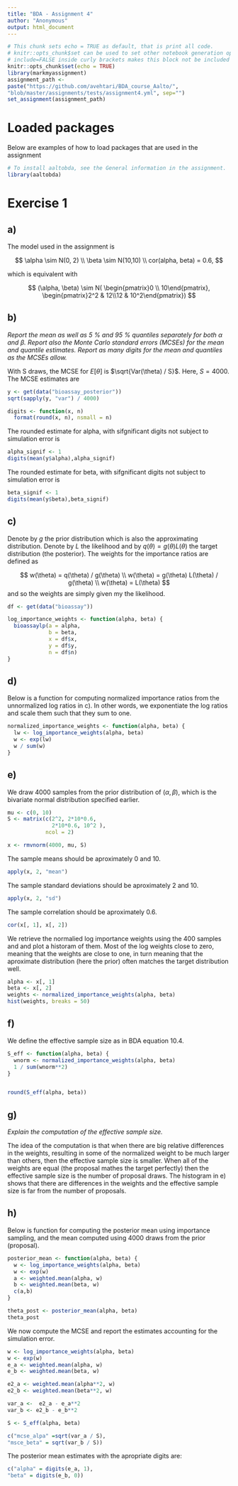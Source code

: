 ```yaml
---
title: "BDA - Assignment 4"
author: "Anonymous"
output: html_document
---
```



```r
# This chunk sets echo = TRUE as default, that is print all code.
# knitr::opts_chunk$set can be used to set other notebook generation options, too.
# include=FALSE inside curly brackets makes this block not be included in the pdf.
knitr::opts_chunk$set(echo = TRUE)
library(markmyassignment)
assignment_path <-
paste("https://github.com/avehtari/BDA_course_Aalto/",
"blob/master/assignments/tests/assignment4.yml", sep="")
set_assignment(assignment_path)

```

# Loaded packages

Below are examples of how to load packages that are used in the assignment

```r
# To install aaltobda, see the General information in the assignment.
library(aaltobda)
```


# Exercise 1

## a)

The model used in the assignment is

$$
\alpha \sim N(0, 2) \\
\beta \sim N(10,10) \\
cor(alpha, beta) = 0.6,
$$

which is equivalent with

$$
(\alpha, \beta) \sim N(
\begin{pmatrix}0 \\ 10\end{pmatrix}, 
\begin{pmatrix}2^2 & 12\\12 & 10^2\end{pmatrix})
$$


## b)

*Report the mean as well as 5 % and 95 % quantiles separately for both $\alpha$ and $\beta$. Report also the Monte Carlo standard errors (MCSEs) for the mean and quantile estimates. Report as many digits for the mean and quantiles as the MCSEs allow.*

With S draws, the MCSE for $E[\theta]$ is $\sqrt{Var(\theta) / S}$. Here, $S = 4000$. The MCSE estimates are

```r
y <- get(data("bioassay_posterior"))
sqrt(sapply(y, "var") / 4000)
```

```r
digits <- function(x, n) 
  format(round(x, n), nsmall = n)
```

The rounded estimate for alpha, with sifgnificant digits not subject to simulation error is

```r
alpha_signif <- 1
digits(mean(y$alpha),alpha_signif)
```

The rounded estimate for beta, with sifgnificant digits not subject to simulation error is

```r
beta_signif <- 1
digits(mean(y$beta),beta_signif)
```



## c)

Denote by $g$ the prior distribution which is also the approximating distribution. Denote by $L$ the likelihood and by $q(\theta) = g(\theta) L(\theta)$ the target distribution (the posterior). The weights for the importance ratios are defined as 

$$
w(\theta) = q(\theta) / g(\theta) \\
w(\theta) = g(\theta) L(\theta) / g(\theta) \\
w(\theta) = L(\theta)
$$
and so the weights are simply given my the likelihood.

```r
df <- get(data("bioassay"))

log_importance_weights <- function(alpha, beta) {
  bioassaylp(a = alpha, 
             b = beta,
             x = df$x, 
             y = df$y, 
             n = df$n)
}

```

## d)

Below is a function for computing normalized importance ratios from the unnormalized log ratios in c). In other words, we  exponentiate the log ratios and scale them
such that they sum to one.


```r
normalized_importance_weights <- function(alpha, beta) {
  lw <- log_importance_weights(alpha, beta)
  w <- exp(lw)
  w / sum(w)
} 
```

## e)

We draw 4000 samples from the prior distribution of $(\alpha, \beta)$, which is the bivariate normal distribution specified earlier.

```r
mu <- c(0, 10)
S <- matrix(c(2^2, 2*10*0.6, 
              2*10*0.6, 10^2 ),
            ncol = 2)

x <- rmvnorm(4000, mu, S)
```

The sample means should be aproximately 0 and 10.

```r
apply(x, 2, "mean")
```

The sample standard deviations should be aproximately 2 and 10. 
```r
apply(x, 2, "sd")
```

The sample correlation should be aproximately 0.6.

```r
cor(x[, 1], x[, 2])
```


We retrieve the normalied log importance weights using the 400 samples and and plot a historam of them. Most of the log weights close to zero, meaning that the weights are close to one, in turn meaning that the aproximate distribution (here the prior) often matches the target distribution well.

```r
alpha <- x[, 1]
beta <- x[, 2]
weights <- normalized_importance_weights(alpha, beta)
hist(weights, breaks = 50)
```

## f)

We define the effective sample size as in BDA equation 10.4.

```r
S_eff <- function(alpha, beta) {
  wnorm <- normalized_importance_weights(alpha, beta)
  1 / sum(wnorm**2)
}


round(S_eff(alpha, beta))
```

## g)

*Explain the computation of the effective sample size.*

The idea of the computation is that when there are big relative differences in the weights, resulting in some of the normalized weight to be much larger than others, then the effective sample size is smaller. When all of the weights are equal (the proposal mathes the target perfectly) then the effective sample size is the number of proposal draws. The histogram in e) shows that there are differences in the weights and the effective sample size is far from the number of proposals.

## h)

Below is function for computing the posterior mean using importance sampling, and the mean computed using 4000 draws from the prior (proposal). 

```r
posterior_mean <- function(alpha, beta) {
  w <- log_importance_weights(alpha, beta)
  w <- exp(w)
  a <- weighted.mean(alpha, w) 
  b <- weighted.mean(beta, w) 
  c(a,b)
}

theta_post <- posterior_mean(alpha, beta)
theta_post
```

We now compute the MCSE and report the estimates accounting for the simulation error.


```r

w <- log_importance_weights(alpha, beta)
w <- exp(w)
e_a <- weighted.mean(alpha, w) 
e_b <- weighted.mean(beta, w) 

e2_a <- weighted.mean(alpha**2, w)
e2_b <- weighted.mean(beta**2, w)

var_a <-  e2_a - e_a**2
var_b <- e2_b - e_b**2 

S <- S_eff(alpha, beta)

c("mcse_alpa" =sqrt(var_a / S),
"msce_beta" = sqrt(var_b / S))

```

The posterior mean estimates with the apropriate digits are:

```r
c("alpha" = digits(e_a, 1),
"beta" = digits(e_b, 0))
```

